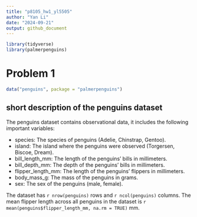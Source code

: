 ```yaml
---
title: "p8105_hw1_yl5505"
author: "Yan Li"
date: "2024-09-21"
output: github_document
---
```


```r
library(tidyverse)
library(palmerpenguins)
```

# Problem 1

```r

data("penguins", package = "palmerpenguins")

```

## short description of the penguins dataset

The penguins dataset contains observational data, it includes the following important variables:

* species: The species of penguins (Adelie, Chinstrap, Gentoo).
* island: The island where the penguins were observed (Torgersen, Biscoe, Dream).
* bill_length_mm: The length of the penguins' bills in millimeters.
* bill_depth_mm: The depth of the penguins' bills in millimeters.
* flipper_length_mm: The length of the penguins' flippers in millimeters.
* body_mass_g: The mass of the penguins in grams.
* sex: The sex of the penguins (male, female).

The dataset has `r nrow(penguins)` rows and `r ncol(penguins)` columns. The mean flipper length across all penguins in the dataset is `r mean(penguins$flipper_length_mm, na.rm = TRUE)` mm.







